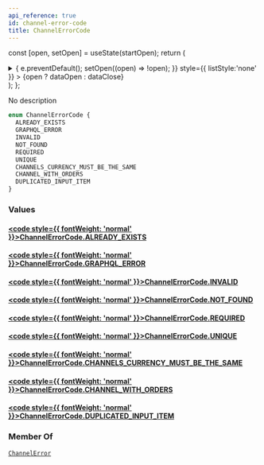 ```yaml
---
api_reference: true
id: channel-error-code
title: ChannelErrorCode
---
```






const [open, setOpen] = useState(startOpen);
return (
<details {...(open ? { open: true } : {})} className="details" style={{ border:'none', boxShadow:'none', background:'var(--ifm-background-color)' }}>
<summary
onClick={(e) => {
e.preventDefault();
setOpen((open) => !open);
}}
style={{ listStyle:'none' }} >
{open ? dataOpen : dataClose}
</summary>
{open && children}
</details>
);
};

No description

```graphql
enum ChannelErrorCode {
  ALREADY_EXISTS
  GRAPHQL_ERROR
  INVALID
  NOT_FOUND
  REQUIRED
  UNIQUE
  CHANNELS_CURRENCY_MUST_BE_THE_SAME
  CHANNEL_WITH_ORDERS
  DUPLICATED_INPUT_ITEM
}
```

### Values

#### [<code style={{ fontWeight: 'normal' }}>ChannelErrorCode.<b>ALREADY_EXISTS</b></code>](#)

#### [<code style={{ fontWeight: 'normal' }}>ChannelErrorCode.<b>GRAPHQL_ERROR</b></code>](#)

#### [<code style={{ fontWeight: 'normal' }}>ChannelErrorCode.<b>INVALID</b></code>](#)

#### [<code style={{ fontWeight: 'normal' }}>ChannelErrorCode.<b>NOT_FOUND</b></code>](#)

#### [<code style={{ fontWeight: 'normal' }}>ChannelErrorCode.<b>REQUIRED</b></code>](#)

#### [<code style={{ fontWeight: 'normal' }}>ChannelErrorCode.<b>UNIQUE</b></code>](#)

#### [<code style={{ fontWeight: 'normal' }}>ChannelErrorCode.<b>CHANNELS_CURRENCY_MUST_BE_THE_SAME</b></code>](#)

#### [<code style={{ fontWeight: 'normal' }}>ChannelErrorCode.<b>CHANNEL_WITH_ORDERS</b></code>](#)

#### [<code style={{ fontWeight: 'normal' }}>ChannelErrorCode.<b>DUPLICATED_INPUT_ITEM</b></code>](#)

### Member Of

[`ChannelError`](../../../api-reference/channels/objects/channel-error.mdx) <Badge class="badge badge--secondary" text="object"/>
